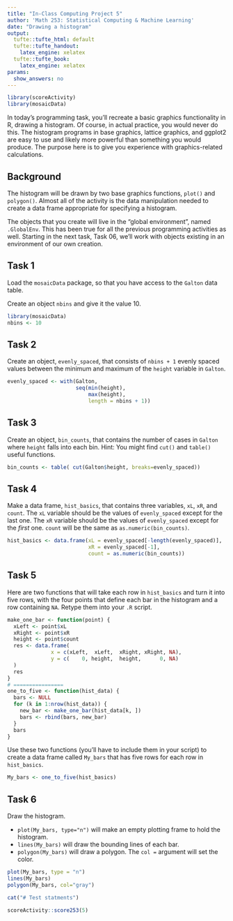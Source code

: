 ```yaml
---
title: "In-Class Computing Project 5"
author: 'Math 253: Statistical Computing & Machine Learning'
date: "Drawing a histogram"
output:
  tufte::tufte_html: default
  tufte::tufte_handout:
    latex_engine: xelatex
  tufte::tufte_book:
    latex_engine: xelatex
params:
  show_answers: no
---
```


```r
library(scoreActivity)
library(mosaicData)
```

In today's programming task, you'll recreate a basic graphics functionality in R, drawing a histogram.  Of course, in actual practice, you would never do this.  The histogram programs in base graphics, lattice graphics, and ggplot2 are easy to use and likely more powerful than something you would produce.  The purpose here is to give you experience with graphics-related calculations.

## Background

The histogram will be drawn by two base graphics functions, `plot()` and `polygon()`. Almost all of the activity is the data manipulation needed to create a data frame appropriate for specifying a histogram.

The objects that you create will live in the "global environment", named `.GlobalEnv`. This has been true for all the previous programming activities as well. Starting in the next task, Task 06, we'll work with objects existing in an environment of our own creation. 

## Task 1

Load the `mosaicData` package, so that you have access to the `Galton` data table.

Create an object `nbins` and give it the value 10.

```r
library(mosaicData)
nbins <- 10
```

## Task 2

Create an object, `evenly_spaced`, that consists of `nbins + 1` evenly spaced values between the minimum and maximum of the `height` variable in `Galton`.

```r
evenly_spaced <- with(Galton, 
                      seq(min(height), 
                          max(height), 
                          length = nbins + 1))
```

## Task 3

Create an object, `bin_counts`, that contains the number of cases in `Galton` where `height` falls into each bin.  Hint: You might find `cut()` and `table()` useful functions.

```r
bin_counts <- table( cut(Galton$height, breaks=evenly_spaced))
```

## Task 4

Make a data frame, `hist_basics`, that contains three variables, `xL`, `xR`, and `count`.  The `xL` variable should be the values of `evenly_spaced` except for the last one. The `xR` variable should be the values of `evenly_spaced` except for the *first* one.  `count` will be the same as `as.numeric(bin_counts)`. 

```r
hist_basics <- data.frame(xL = evenly_spaced[-length(evenly_spaced)],
                          xR = evenly_spaced[-1],
                          count = as.numeric(bin_counts))
```

## Task 5

Here are two functions that will take each row in `hist_basics` and turn it into five rows, with the four points that define each bar in the histogram and a row containing `NA`.  Retype them into your `.R` script.

```r
make_one_bar <- function(point) {
  xLeft <- point$xL
  xRight <- point$xR
  height <- point$count
  res <- data.frame(
              x = c(xLeft,  xLeft,  xRight, xRight, NA),
              y = c(    0, height,  height,      0, NA)
  )
  res
}
# ================
one_to_five <- function(hist_data) {
  bars <- NULL
  for (k in 1:nrow(hist_data)) {
    new_bar <- make_one_bar(hist_data[k, ])
    bars <- rbind(bars, new_bar)
  }
  bars
}
```

Use these two functions (you'll have to include them in your script) to create a data frame called `My_bars` that has five rows for each row in `hist_basics`.

```r
My_bars <- one_to_five(hist_basics)
```

## Task 6

Draw the histogram.

* `plot(My_bars, type="n")` will make an empty plotting frame to hold the histogram.
* `lines(My_bars)` will draw the bounding lines of each bar.
* `polygon(My_bars)` will draw a polygon.  The `col = ` argument will set the color.

```r
plot(My_bars, type = "n")
lines(My_bars)
polygon(My_bars, col="gray")
```

```r
cat("# Test statments")
```

```r
scoreActivity::score253(5)
```
